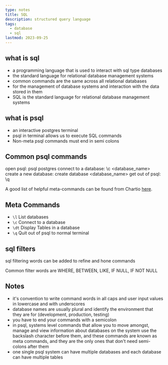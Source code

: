```yaml
---
type: notes
title: SQL
description: structured query language
tags:
  - database
  - sql
lastmod: 2023-09-25
---
```


## what is sql

- a programming language that is used to interact with sql type databases
- the standard language for relational database management systems
- common commands are the same across all relational databases
- for the management of database systems and interaction with the data stored in them
- SQL is the standard language for relational database management systems

## what is psql

- an interactive postgres terminal
- psql in terminal allows us to execute SQL commands
- Non-meta psql commands must end in semi colons

## Common psql commands

open psql: psql postgres
connect to a database: \c <database_name>
create a new database: create database <database_name>
get out of psql: \q

A good list of helpful meta-commands can be found from Chartio [here](https://dataschool.com/learn-sql/meta-commands-in-psql/).

## Meta Commands

- `\l` List databases
- `\c` Connect to a database
- `\dt` Display Tables in a database
- `\q` Quit out of psql to normal terminal

## sql filters

sql filtering words can be added to refine and hone commands

Common filter words are WHERE, BETWEEN, LIKE, IF NULL, IF NOT NULL

## Notes

- it's convention to write command words in all caps and user input values in lowercase and with underscores
- database names are usually plural and identify the environment that they are for (development, production, testing)
- you have to end your commands with a semicolon
- in psql, systems level commands that allow you to move amongst, manage and view information about databases on the system use the backslash character before them, and these commands are known as meta commands, and they are the only ones that don't need semi-colons after them
- one single psql system can have multiple databases and each database can have multiple tables
